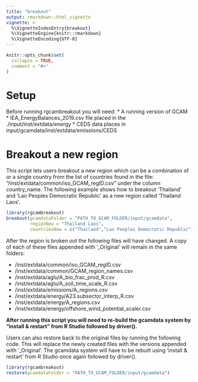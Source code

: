 ```yaml
---
title: "breakout"
output: rmarkdown::html_vignette
vignette: >
  %\VignetteIndexEntry{breakout}
  %\VignetteEngine{knitr::rmarkdown}
  %\VignetteEncoding{UTF-8}
---
```


```r
knitr::opts_chunk$set(
  collapse = TRUE,
  comment = "#>"
)
```

<!-------------------------->
<!-------------------------->
# Setup
<!-------------------------->
<!-------------------------->
Before running rgcambreakout you will need:
* A running version of GCAM
* IEA_EnergyBalances_2019.csv file placed in the ./input/inst/extdata/energy
* CEDS data places in input/gcamdata/inst/extdata/emissions/CEDS

<!-------------------------->
<!-------------------------->
# Breakout a new region
<!-------------------------->
<!-------------------------->

This script lets users breakout a new region which can be a combination of or a single country from the list of countries found in the file: "/inst/extdata/common/iso_GCAM_regID.csv" under the column country_name. The following example shows how to breakout 'Thailand' and 'Lao Peoples Democratic Republic' as a new region called 'Thailand Laos'.

```r
library(rgcambreakout)
breakout(gcamdataFolder = "PATH_TO_GCAM_FOLDER/input/gcamdata",
         regionNew = "Thailand Laos",
         countriesNew = c("Thailand","Lao Peoples Democratic Republic"))
```

After the region is broken out the following files will have changed. A copy of each of these files appended with '_Original' will remain in the same folders:

* /inst/extdata/common/iso_GCAM_regID.csv
* /inst/extdata/common/GCAM_region_names.csv
* /inst/extdata/aglu/A_bio_frac_prod_R.csv
* /inst/extdata/aglu/A_soil_time_scale_R.csv
* /inst/extdata/emissions/A_regions.csv
* /inst/extdata/energy/A23.subsector_interp_R.csv
* /inst/extdata/energy/A_regions.csv
* /inst/extdata/energy/offshore_wind_potential_scaler.csv

**After running this script you will need to re-build the gcamdata system by "install & restart" from R Studio followed by driver().**

Users can also restore back to the original files by running the following code. This will replace the newly created files with the versions appended with '_Original'. The gcamdata system will have to be rebuilt using 'install & restart' from R Studio once again followed by driver(). 

```r
library(rgcambreakout)
restore(gcamdataFolder = "PATH_TO_GCAM_FOLDER/input/gcamdata")
```
